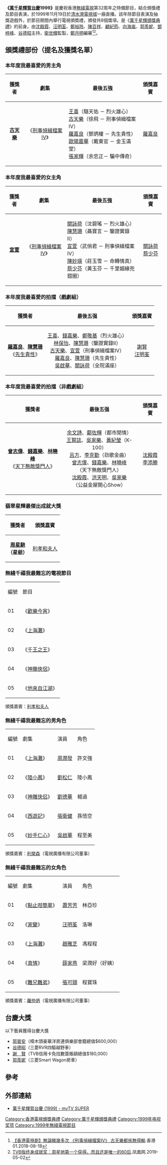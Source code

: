 '''《[[萬千星輝賀台慶|萬千星輝賀台慶]]1999》'''是慶祝香港[[無綫電視|無綫電視]]第32周年之特備節目，結合頒獎禮及節目表演，於1999年11月19日於[[清水灣|清水灣]][[電視城|電視城]]一廠直播。該年除節目表演及抽獎遊戲外，於節目期間內舉行電視頒奬禮，頒發共8個獎項，是《[[萬千星輝頒獎典禮|萬千星輝頒獎典禮]]》的前身。由[[沈殿霞|沈殿霞]]、[[汪明荃|汪明荃]]、[[鄭裕玲|鄭裕玲]]、[[陳百祥|陳百祥]]、[[顧紀筠|顧紀筠]]、[[向海嵐|向海嵐]]、[[郭羨妮|郭羨妮]]、[[鄧梓峰|鄧梓峰]]、[[谷德昭|谷德昭]]主持，[[衛世輝|衛世輝]]監製，[[鄭月明|鄭月明]]編審<ref>[https://www.hk01.com/%E5%8D%B3%E6%99%82%E5%A8%9B%E6%A8%82/224432/%E6%9C%89%E6%9C%9B%E9%96%8B%E6%8B%8D-%E5%88%91%E5%81%B5-%E9%9B%BB%E5%BD%B1%E7%89%88-%E5%8F%A4%E5%A4%A9%E6%A8%82%E8%90%AC%E4%BA%8B%E4%BF%B1%E5%82%99%E5%8F%AA%E6%AC%A0%E6%9D%B1%E9%A2%A8    【香港電視劇】無論睇幾多次 《刑事偵緝檔案IV》 古天樂都係無得輸].香港01.2018-08-18</ref><REF>
[https://feng.ifeng.com/c/7mKTAQNXmor   TVB版终身成就奖：周星驰第一个获得，而且还是唯一的60后].凤凰网.2019-05-02
</REF>。

==頒獎禮部份（提名及獲獎名單）==
=== 本年度我最喜愛的男主角 ===
{|class=wikitable width="600px"
|-
!獲獎者
!劇集
!最後五強
!頒獎嘉賓
|-
|align=center | '''[[古天樂|古天樂]]'''

|align=center | 《[[刑事偵緝檔案IV|刑事偵緝檔案IV]]》

|align=left | [[王喜|王喜]]（駱天佑 － 烈火雄心）<BR>[[古天樂|古天樂]]（徐飛 － 刑事偵緝檔案IV）<BR>[[羅嘉良|羅嘉良]]（鄧炳權 － 先生貴性）<BR>[[歐陽震華|歐陽震華]]（戴東官 － 金玉滿堂）<BR>[[張家輝|張家輝]]（余忠正－ 騙中傳奇）
|align=center | [[羅嘉良|羅嘉良]]
|}

=== 本年度我最喜愛的女主角 ===
{|class=wikitable width="600px"
|-
!獲獎者
!劇集
!最後五強
!頒獎嘉賓
|-
|align=center | '''[[宣萱|宣萱]]'''

|align=center | 《[[刑事偵緝檔案IV|刑事偵緝檔案IV]]》

|align=left | [[關詠荷|關詠荷]]（沈碧瑤 － 烈火雄心）<BR>[[陳慧珊|陳慧珊]]（聶寶言 － 鑒證實錄II）<BR>[[宣萱|宣萱]]（武俏君 － 刑事偵緝檔案IV）<BR>[[陳妙瑛|陳妙瑛]]（莊玉雪 － 命轉情真）<BR>[[蔡少芬|蔡少芬]]（黃玉芬 － 千里姻緣兜錯圈）
|align=center | [[關詠荷|關詠荷]]<BR>[[蔡少芬|蔡少芬]]
|}

=== 本年度我最喜愛的拍擋（戲劇組） ===
{|class=wikitable width="600px"
|-
!獲獎者
!最後五强
!頒獎嘉賓
|-
|align=center | '''[[羅嘉良|羅嘉良]]'''、'''[[陳慧珊|陳慧珊]]'''<BR>《[[先生貴性|先生貴性]]》
|align=center | [[王喜|王喜]]、[[錢嘉樂|錢嘉樂]]、[[鄭敬基|鄭敬基]]（烈火雄心）<BR>[[林保怡|林保怡]]、[[陳慧珊|陳慧珊]]（鑒證實錄II）<BR>[[古天樂|古天樂]]、[[宣萱|宣萱]]（刑事偵緝檔案IV）<BR>[[羅嘉良|羅嘉良]]、[[陳慧珊|陳慧珊]]（先生貴性）<BR>[[吳啟華|吳啟華]]、[[關詠荷|關詠荷]]（全院滿座）
|align=center | [[謝賢|謝賢]]<BR>[[汪明荃|汪明荃]]

|}

=== 本年度我最喜愛的拍擋（非戲劇組） ===
{|class=wikitable width="600px"
|-
!獲獎者
!最後五强
!頒獎嘉賓
|-
|align=center | '''[[曾志偉|曾志偉]]'''、'''[[錢嘉樂|錢嘉樂]]'''、'''[[林曉峰|林曉峰]]'''<BR>《[[天下無敵獎門人|天下無敵獎門人]]》
|align=center | [[余文詩|余文詩]]、[[鄺佐輝|鄺佐輝]]（都市閒情）<BR>[[王賢誌|王賢誌]]、[[吳家樂|吳家樂]]、[[黃紀瑩|黃紀瑩]]（K-100）<BR>[[呂方|呂方]]、[[李克勤|李克勤]]（劲歌金曲）<BR>[[曾志偉|曾志偉]]、[[錢嘉樂|錢嘉樂]]、[[林曉峰|林曉峰]]<BR>（天下無敵獎門人）<BR>[[沈殿霞|沈殿霞]]、[[洪天明|洪天明]]、[[吳家樂|吳家樂]]<BR>（公益金屋開心Show）
|align=center | [[沈殿霞|沈殿霞]]<BR>[[李添勝|李添勝]]

|}

=== 翡翠星輝最傑出成就大獎 ===
{|class=wikitable width="600px"
|-
!獲獎者
!頒獎嘉賓
|-
|align=center | '''[[周星馳|周星馳]]'''<BR>'''（星爺）'''
|align=center | [[利孝和夫人|利孝和夫人]]

|}

=== 無綫千禧我最難忘的電視節目 ===
{|class="wikitable" width="600px"
|- style="background:cornflowerblue; color:white" align=center
|編號
|節目
|- 
|01||《[[歡樂今宵|歡樂今宵]]》
|-
|02||《[[上海灘_(1980年電視劇)|上海灘]]》
|-
|03||《[[千王之王|千王之王]]》
|-
|04||《[[神鵰俠侶_(1983年電視劇)|神鵰俠侶]]》
|-
|05||《[[他來自江湖|他來自江湖]]》
|}

頒獎嘉賓：[[利孝和夫人|利孝和夫人]]

=== 無綫千禧我最難忘的男角色 ===
{|class="wikitable" width="600px"
|- style="background:cornflowerblue; color:white" align=center
|編號
|劇集
|演員
|角色
|- 
|01||《[[上海灘_(1980年電視劇)|上海灘]]》||[[周潤發|周潤發]]||許文強
|-
|02||《[[陸小鳳_(1976年電視劇)|陸小鳳]]》||[[劉松仁|劉松仁]]||陸小鳳
|-
|03||《[[神鵰俠侶_(1983年電視劇)|神雕侠侣]]》||[[劉德華|劉德華]]||楊過
|-
|04||《[[西遊記_(無綫1996年電視劇)|西遊記]]》||[[張衛健|張衛健]]||孫悟空
|-
|05||《[[妙手仁心|妙手仁心]]》||[[吳啟華|吳啟華]]||程至美
|}

頒獎嘉賓：[[利榮森|利榮森]]（電視廣播有限公司董事）

=== 無綫千禧我最難忘的女角色 ===
{|class="wikitable" width="600px"
|- style="background:cornflowerblue; color:white" align=center
|編號
|劇集
|演員
|角色
|- 
|01||《[[點止咁簡單|點止咁簡單]]》||[[蕭芳芳|蕭芳芳]]||林亞珍
|-
|02||《[[家變_(1977年電視劇)|家變]]》||[[汪明荃|汪明荃]]||洛琳
|-
|03||《[[上海灘_(1980年電視劇)|上海灘]]》||[[趙雅芝|趙雅芝]]||馮程程
|-
|04||《[[真情|真情]]》||[[薛家燕|薛家燕]]||梁潤好（好姨）
|-
|05||《[[難兄難弟_(1997年電視劇)|難兄難弟]]》||[[張可頤|張可頤]]||程寶珠
|}

頒獎嘉賓：[[羅仲炳|羅仲炳]]（電視廣播有限公司董事）

==台慶大獎==
以下藝員獲得台慶大獎 
*[[郭晉安|郭晉安]]（樟木頭豪華洋房連俱樂部會籍總值$600,000）
*[[谷德昭|谷德昭]]（三菱RVR四驅越野車）
*[[謝賢|謝　賢]]（TVB信用卡免找數簽賬額總值$180,000）
*[[郭羨妮|郭羨妮]]（三菱Smart Wagon房車）

== 參考 ==
{{reflist}}

==外部連結==
*[https://programme.mytvsuper.com/tc/113659/萬千星輝賀台慶-1999   萬千星輝賀台慶 (1999) - myTV SUPER]
{{萬千星輝頒獎典禮}}
{{香港電視頒獎典禮}}
[[Category:香港電視頒獎典禮|Category:香港電視頒獎典禮]]
[[Category:萬千星輝頒獎典禮|Category:萬千星輝頒獎典禮]]
[[Category:1999年电视奖项|Category:1999年电视奖项]]
[[Category:1999年無綫電視節目|Category:1999年無綫電視節目]]